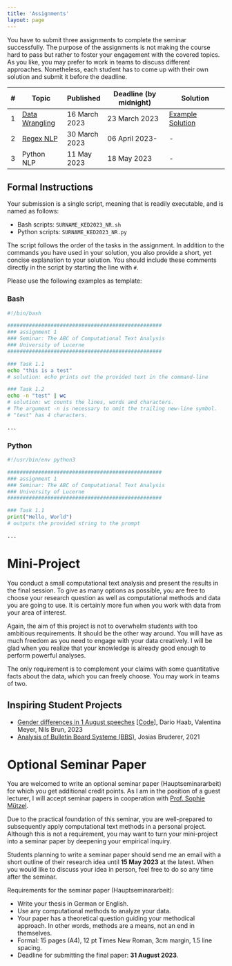 ```yaml
---
title: 'Assignments'
layout: page
---
```




You have to submit three assignments to complete the seminar successfully. The purpose of the assignments is not making the course hard to pass but rather to foster your engagement with the covered topics. As you like, you may prefer to work in teams to discuss different approaches. Nonetheless, each student has to come up with their own solution and submit it before the deadline. 

| #    | Topic                                                        | Published     | Deadline (by midnight)      | Solution                                                     |
| -- | --------------------------------- | ------------------------- | ----------------------------------------------- | --------------------------------------------- |
| 1    | [Data Wrangling](https://aflueckiger.github.io/KED2023/assignments/assignment_1/KED2023_assignment_1.pdf) | 16 March 2023 | 23 March 2023 | [Example Solution](https://github.com/aflueckiger/KED2023/blob/main/docs/assignments/assignment_1/flueckiger_KED2023_1_solutions.sh) |
| 2    | [Regex NLP]((https://aflueckiger.github.io/KED2023/assignments/assignment_2/KED2023_assignment_2.pdf)) | 30 March 2023 | 06 April 2023- | -        |
| 3    | Python NLP | 11 May 2023 | 18 May 2023 | - |

## Formal Instructions

Your submission is a single script, meaning that is readily executable, and is named as follows:

- Bash scripts: `SURNAME_KED2023_NR.sh`
- Python scripts: `SURNAME_KED2023_NR.py` 

The script follows the order of the tasks in the assignment. In addition to the commands you have used in your solution, you also provide a short, yet concise explanation to your solution.   You should include these comments directly in the script by starting the line with `#`.

Please use the following examples as template:

### Bash

```bash
#!/bin/bash

##################################################
### assignment 1
### Seminar: The ABC of Computational Text Analysis
### University of Lucerne
##################################################

### Task 1.1
echo "this is a test"
# solution: echo prints out the provided text in the command-line 

### Task 1.2
echo -n "test" | wc
# solution: wc counts the lines, words and characters. 
# The argument -n is necessary to omit the trailing new-line symbol.
# "test" has 4 characters.

...
```

### Python

```python
#!/usr/bin/env python3

##################################################
### assignment 1
### Seminar: The ABC of Computational Text Analysis
### University of Lucerne
##################################################

### Task 1.1
print("Hello, World")
# outputs the provided string to the prompt

...
```


# Mini-Project

You conduct a small computational text analysis and present the results in the final session. To give as many options as possible, you are free to choose your research question as well as computational methods and data you are going to use. It is certainly more fun when you work with data from your area of interest. 

Again, the aim of this project is not to overwhelm students with too ambitious requirements. It should be the other way around. You will have as much freedom as you need to engage with your data creatively. I will be glad when you realize that your knowledge is already good enough to perform powerful analyses.

The only requirement is to complement your claims with some quantitative facts about the data, which you can freely choose. You may work in teams of two.

## Inspiring Student Projects

- [Gender differences in 1 August speeches](https://github.com/aflueckiger/KED2023/raw/main/materials/mini_projects/2022_gender_differences/KED2023_presentation.pdf) [[Code](https://github.com/aflueckiger/KED2023/tree/main/materials/mini_projects/2022_gender_differences)], Dario Haab, Valentina Meyer, Nils Brun, 2023
- [Analysis of Bulletin Board Systeme (BBS)](https://git.makersphere.ch/josias/jason-scotts-favorite-100/raw/master/README.pdf), Josias Bruderer, 2021

# Optional Seminar Paper

You are welcomed to write an optional seminar paper (Hauptseminararbeit) for which you get additional credit points. As I am in the position of a guest lecturer, I will accept seminar papers in cooperation with [Prof. Sophie Mützel](https://www.unilu.ch/fakultaeten/ksf/institute/soziologisches-seminar/mitarbeitende/sophie-muetzel/).

Due to the practical foundation of this seminar, you are well-prepared to subsequently apply computational text methods in a personal project. Although this is not a requirement, you may want to turn your mini-project into a seminar paper by deepening your empirical inquiry. 

Students planning to write a seminar paper should send me an email with a short outline of their research idea until **15 May 2023** at the latest. When you would like to discuss your idea in person, feel free to do so any time after the seminar.

Requirements for the seminar paper (Hauptseminararbeit):

* Write your thesis in German or English.
* Use any computational methods to analyze your data.
* Your paper has a theoretical question guiding your methodical approach. In other words, methods are a means, not an end in themselves.
* Formal: 15 pages (A4), 12 pt Times New Roman, 3cm margin, 1.5 line spacing.
* Deadline for submitting the final paper: **31 August 2023**.